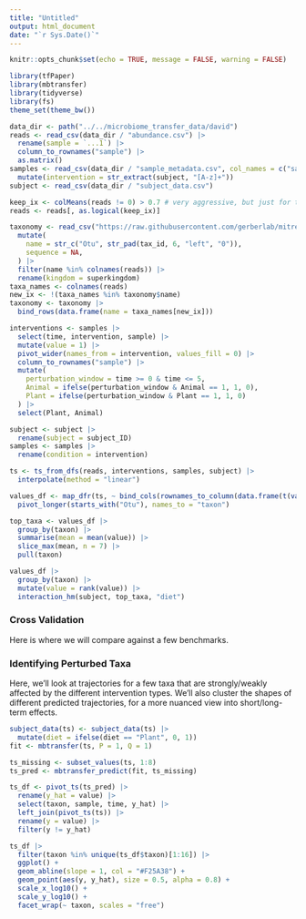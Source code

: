 ```yaml
---
title: "Untitled"
output: html_document
date: "`r Sys.Date()`"
---
```


```r
knitr::opts_chunk$set(echo = TRUE, message = FALSE, warning = FALSE)
```

```r
library(tfPaper)
library(mbtransfer)
library(tidyverse)
library(fs)
theme_set(theme_bw())
```

```r
data_dir <- path("../../microbiome_transfer_data/david")
reads <- read_csv(data_dir / "abundance.csv") |>
  rename(sample = `...1`) |>
  column_to_rownames("sample") |>
  as.matrix()
samples <- read_csv(data_dir / "sample_metadata.csv", col_names = c("sample", "subject", "time")) |>
  mutate(intervention = str_extract(subject, "[A-z]+"))
subject <- read_csv(data_dir / "subject_data.csv")

keep_ix <- colMeans(reads != 0) > 0.7 # very aggressive, but just for testing
reads <- reads[, as.logical(keep_ix)]
```

```r
taxonomy <- read_csv("https://raw.githubusercontent.com/gerberlab/mitre/master/mitre/example_data/david/taxaTable.csv") |>
  mutate(
    name = str_c("Otu", str_pad(tax_id, 6, "left", "0")),
    sequence = NA,
  ) |>
  filter(name %in% colnames(reads)) |>
  rename(kingdom = superkingdom)
taxa_names <- colnames(reads)
new_ix <- !(taxa_names %in% taxonomy$name)
taxonomy <- taxonomy |>
  bind_rows(data.frame(name = taxa_names[new_ix]))
```


```r
interventions <- samples |>
  select(time, intervention, sample) |>
  mutate(value = 1) |>
  pivot_wider(names_from = intervention, values_fill = 0) |>
  column_to_rownames("sample") |>
  mutate(
    perturbation_window = time >= 0 & time <= 5,
    Animal = ifelse(perturbation_window & Animal == 1, 1, 0),
    Plant = ifelse(perturbation_window & Plant == 1, 1, 0)
  ) |>
  select(Plant, Animal)

subject <- subject |>
  rename(subject = subject_ID)
samples <- samples |>
  rename(condition = intervention)
```

```r
ts <- ts_from_dfs(reads, interventions, samples, subject) |>
  interpolate(method = "linear")

values_df <- map_dfr(ts, ~ bind_cols(rownames_to_column(data.frame(t(values(.))), "sample"), time = .@time), .id = "subject") |>
  pivot_longer(starts_with("Otu"), names_to = "taxon")
```

```r
top_taxa <- values_df |>
  group_by(taxon) |>
  summarise(mean = mean(value)) |>
  slice_max(mean, n = 7) |>
  pull(taxon)

values_df |>
  group_by(taxon) |>
  mutate(value = rank(value)) |>
  interaction_hm(subject, top_taxa, "diet")
```

### Cross Validation

Here is where we will compare against a few benchmarks.

### Identifying Perturbed Taxa

Here, we'll look at trajectories for a few taxa that are strongly/weakly
affected by the different intervention types. We'll also cluster the shapes of
different predicted trajectories, for a more nuanced view into short/long-term
effects.

```r
subject_data(ts) <- subject_data(ts) |>
  mutate(diet = ifelse(diet == "Plant", 0, 1))
fit <- mbtransfer(ts, P = 1, Q = 1)
```

```r
ts_missing <- subset_values(ts, 1:8)
ts_pred <- mbtransfer_predict(fit, ts_missing)
```

```r
ts_df <- pivot_ts(ts_pred) |>
  rename(y_hat = value) |>
  select(taxon, sample, time, y_hat) |>
  left_join(pivot_ts(ts)) |>
  rename(y = value) |>
  filter(y != y_hat)
```


```r
ts_df |>
  filter(taxon %in% unique(ts_df$taxon)[1:16]) |>
  ggplot() +
  geom_abline(slope = 1, col = "#F25A38") +
  geom_point(aes(y, y_hat), size = 0.5, alpha = 0.8) +
  scale_x_log10() +
  scale_y_log10() +
  facet_wrap(~ taxon, scales = "free")
```
